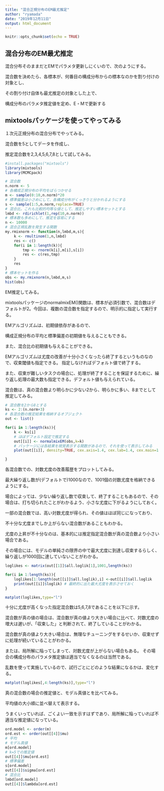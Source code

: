 ```yaml
---
title: "混合正規分布のEM最尤推定"
author: "ryamada"
date: "2019年12月11日"
output: html_document
---
```


```r
knitr::opts_chunk$set(echo = TRUE)
```

## 混合分布のEM最尤推定

混合分布そのままだとEMでパラメタ更新しにくいので、次のようにする。

混合数を決めたら、各標本が、何番目の構成分布からの標本なのかを割り付けの対象とし、

その割り付け自体も最尤推定の対象とした上で、

構成分布のパラメタ推定値を定め、E・Mで更新する

## mixtoolsパッケージを使ってやってみる

１次元正規分布の混合分布でやってみる。

混合数を5としてデータを作成し、

推定混合数を2,3,4,5,6,7,8として試してみる。
```r
#install.packages("mixtools")
library(mixtools)
library(MCMCpack)

# 混合数
n.norm <- 5
# 各構成正規分布の平均をばらつかせる
m <- sample(0:10,n.norm)*20 
# 標準偏差は小さめにして、各構成分布がくっきりと分かれるようにする
s <- sample(1:5,n.norm,replace=TRUE) 
# 混合比。これも比較的均等な値として、推定しやすい標本セットとする
lmbd <- rdirichlet(1,rep(10,n.norm))
# 標本数も多めにして、推定を容易にする
n <- 10000
# 混合正規乱数を発生する関数
my.rmixnorm <- function(n,lmbd,m,s){
	k <- rmultinom(1,n,lmbd)
	res <- c()
	for(i in 1:length(k)){
		tmp <- rnorm(k[i],m[i],s[i])
		res <- c(res,tmp)
	}
	res
}
# 標本セットを作る
obs <- my.rmixnorm(n,lmbd,m,s)
hist(obs)
```

EM推定してみる。

mixtoolsパッケージのnormalmixEM()関数は、標本が必須引数で、混合数はデフォルトが2。今回は、複数の混合数を指定するので、明示的に指定して実行する。

EMアルゴリズムは、初期値依存があるので、

構成正規分布の平均と標準偏差の初期値を与えることもできる。

また、混合比の初期値も与えることができる。

EMアルゴリズムは尤度の改善が十分小さくなったら終了するというものなので、収束閾値も指定できる。
指定しなければデフォルト値で終了する。

また、収束が難しいタスクの場合に、処理が終了することを保証するために、繰り返し処理の最大数も指定できる。デフォルト値も与えられている。

混合数は、真の混合数より明らかに少ない2から、明らかに多い、8までとして推定してみる。

```r
# 混合数を2から8とする
ks <- 2:(n.norm+3)
# 各混合数の推定結果を格納するオブジェクト
out <- list()

for(i in 1:length(ks)){
	k <- ks[i]
	# ほぼデフォルト設定で推定する
	out[[i]] <- normalmixEM(obs,k=k)
	# パッケージには各結果を視覚表示する関数があるので、それを使って表示してみる
	plot(out[[i]], density=TRUE, cex.axis=1.4, cex.lab=1.4, cex.main=1.8,main1=paste("k=",ks[i]))

}
```

各混合数での、対数尤度の改善履歴をプロットしてみる。

最大繰り返し数が(デフォルトで)1000なので、1001個の対数尤度を格納できるようにする。

場合によっては、少ない繰り返し数で収束して、終了することもあるので、その場合は、打ち切られたことがわかるよう、小さな尤度に下がるようにしておく。

一部の混合数では、高い対数尤度が得られ、その値はほぼ同じになっており、

不十分な尤度までしか上がらない混合数があることもわかる。

尤度の上昇が不十分なのは、基本的には推定指定混合数が真の混合数より小さい場合である。

その場合には、モデルの単純さの限界の中で最大尤度に到達し収束するらしく、繰り返しが1000回に達していないことがわかる。
```r
loglikes <- matrix(out[[1]]$all.loglik[1],1001,length(ks))

for(i in 1:length(ks)){
	loglikes[1:length(out[[i]]$all.loglik),i] <-out[[i]]$all.loglik
	print(out[[i]]$loglik) # 最終的に出た最大尤度を表示させておく
}

matplot(loglikes,type="l")
```

十分に尤度が高くなった指定混合数は5,6,7,8であることを以下に示す。

混合数が真の値の場合は、混合数が真の値より大きい場合に比べて、対数尤度の増大は遅いが、「収束した」と判断されて、終了していることがわかる。

混合数が真の値より大きい場合は、無理なチューニングをするせいか、収束せずに処理が続いていることがわかる。

または、局所解に陥ってしまって、対数尤度が上がらない場合もある。
その場合の構成分布のパラメタ推定値は適当でなくなるのは当然である。

乱数を使って実施しているので、試行ごとにどのような結果になるかは、変化する。

```r
matplot(loglikes[,4:length(ks)],type="l")
```

真の混合数の場合の推定値と、モデル真値とを比べてみる。

平均値の大小順に並べ替えて表示する。

うまくいっていれば、ごくよい一致を示すはずであり、局所解に陥っていれば不適当な推定値になっている。

```r
ord.model <- order(m)
ord.est <- order(out[[4]]$mu)
# 平均
# モデル真値
m[ord.model]
# k=5での推定値
out[[4]]$mu[ord.est]
# 標準偏差
s[ord.model]
out[[4]]$sigma[ord.est]
# 混合比
lmbd[ord.model]
out[[4]]$lambda[ord.est]
```